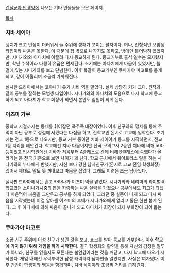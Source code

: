 [[건달군과 안경양]]에 나오는 기타 인물들을 모은 페이지.

[[목차]]

=== 치바 세이야 ===
덩치가 크고 인상이 더러워서 늘 주위에 깡패가 꼬이는 팔자이다. 허나, 전형적인 모범생 타입이라 싸움은 못한다. 이 때문에 집 밖으로 나가지도 못하고, 방에만 틀어박혀 있었지만, 시나가와와 아다치에 이끌려 다시 등교하게 된다. 등교거부로 출석 일수는 모자랐지만, 학년 수석이라 다행히 유급은 면제된다. 초기에는 아다치에게 마음이 있었지만, 늘 곁에 있는 시나가와를 보고 단념한다. 이후 똑같이 등교거부인 쿠마가야 마코토를 돕게 되고, 같이 어울리며 조금씩 가까워진다.

실사판 드라마에서는 코야나기 유가 치바 역을 맡았다. 실제 상당히 키가 크다. 원작과 같이 공부를 잘하는 모범생 타입이다. 시나가와와 아다치의 도움으로 다시 학교에 등교하게 되고 아다치가 학교 회장이 되면서 본인도 임원이 되게 된다. 

=== 이즈미 가쿠 ===
중학교 시절까지는 동네를 휘어잡던 폭주족 대장이였다. 이후 친구와의 맹세를 통해 주먹이 아닌 공부로 정점에 서겠다는 다짐을 하고, 진학교인 몬시로 고교에 입학한다. 초기에는 전교 1등으로 나오지만, 등교 거부 중이던 치바 세이야가 등교를 시작하면서, 전교 1등 자리를 빼앗긴다. 학교에선 치바 다음이지만 전국 모의고사 2등인 치바에 비해 500등이었고 입시학원에선 치바가 처음부터 A클래스로 간데 비해 B클래스에 속했다가 올라가는 등 전국 기준으로 보면 차이가 꽤 난다. 학교 근처에서 웨이트리스 일을 하는 시나가와의 누나에게 반했지만, 자신 보다 강한 남자친구가(몬시로 고교 전임 학생회장) 있어서 제대로 말도 못 꺼내보고 마음을 접었다. 그래도 미련은 조금 남아있다.

실사판 드라마에서는 혼고 카타나가 이즈미 역을 맡았다. 시나가와와 네리마의 라이벌격 학교였던 스미나가시중의 톱을 자랑하는 싸움 실력을 가졌으나 공부에서도 최고가 되겠다 마음먹어 싸움을 그만두고 공부를 하게 되었다. 그러던 중 실증이 나게 되고 다시 싸움을 시작했는데 이걸 알아챈 이즈미의 후배가 시나가와에게 알리고 둘은 한판 붙게 된다. 그 후 아다치에 의해 싸움이 끝나게 되고 아다치가 회장이 되자 부회장이 되어 돕는다. 

=== 쿠마가야 마코토 ===
소꿉 친구 주위에 이성 친구가 생긴 것을 보고, 쇼크를 받아 등교를 거부한다. 이후 '''학교에 가지 않기 위해 게임을 하기 시작한다.''' 결국 학생회의 활약을 통해 자신의 감정은 질투가 아니라, 친구를 잃을지도 모른다는 불안감이라는 것을 깨닫고, 다시 학교에 나오기 시작한다. 게임 내에선 우락부락한 남성 캐릭터라 남자인줄 알았지만, 사실은 여자였다. 이후 간간이 학생회와 행동을 함께하며, 치바 세이야와 조금씩 거리를 좁혀간다.
